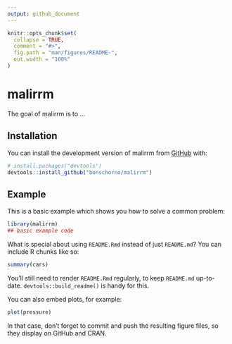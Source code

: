 ```yaml
---
output: github_document
---
```


<!-- README.md is generated from README.Rmd. Please edit that file -->

```r
knitr::opts_chunk$set(
  collapse = TRUE,
  comment = "#>",
  fig.path = "man/figures/README-",
  out.width = "100%"
)
```

# malirrm

<!-- badges: start -->
<!-- badges: end -->

The goal of malirrm is to ...

## Installation

You can install the development version of malirrm from [GitHub](https://github.com/) with:

``` r
# install.packages("devtools")
devtools::install_github("bonschorno/malirrm")
```

## Example

This is a basic example which shows you how to solve a common problem:

```r
library(malirrm)
## basic example code
```

What is special about using `README.Rmd` instead of just `README.md`? You can include R chunks like so:

```r
summary(cars)
```

You'll still need to render `README.Rmd` regularly, to keep `README.md` up-to-date. `devtools::build_readme()` is handy for this.

You can also embed plots, for example:

```r
plot(pressure)
```

In that case, don't forget to commit and push the resulting figure files, so they display on GitHub and CRAN.
